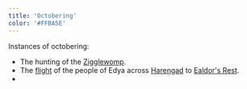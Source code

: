 ```yaml
---
title: 'Octobering'
color: '#FFBA5E'
---
```


Instances of octobering:

- The hunting of the [Zigglewomp](zigglewomping).
- The [flight](edya#flight) of the people of Edya across [Harengad](mountains) to [Ealdor's Rest](ealdorsrest).
- 